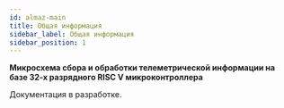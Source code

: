 ```yaml
---
id: almaz-main
title: Общая информация
sidebar_label: Общая информация
sidebar_position: 1
---
```


**Микросхема сбора и обработки телеметрической информации на базе 32-х разрядного RISC V микроконтроллера**

Документация в разработке.
